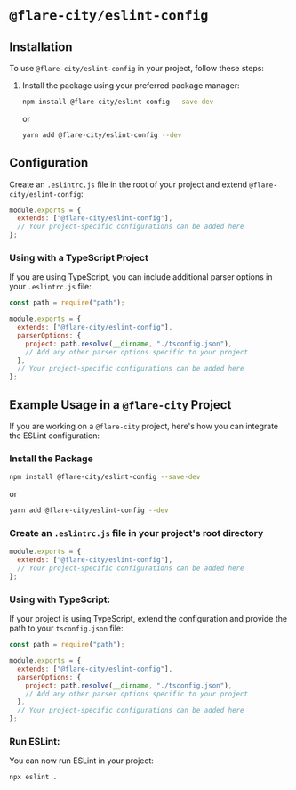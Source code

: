 
# `@flare-city/eslint-config`

## Installation

To use `@flare-city/eslint-config` in your project, follow these steps:

1. Install the package using your preferred package manager:

   ```bash
   npm install @flare-city/eslint-config --save-dev
   ```

   or

   ```bash
   yarn add @flare-city/eslint-config --dev
   ```

## Configuration

Create an `.eslintrc.js` file in the root of your project and extend `@flare-city/eslint-config`:

```javascript
module.exports = {
  extends: ["@flare-city/eslint-config"],
  // Your project-specific configurations can be added here
};
```

### Using with a TypeScript Project

If you are using TypeScript, you can include additional parser options in your `.eslintrc.js` file:

```javascript
const path = require("path");

module.exports = {
  extends: ["@flare-city/eslint-config"],
  parserOptions: {
    project: path.resolve(__dirname, "./tsconfig.json"),
    // Add any other parser options specific to your project
  },
  // Your project-specific configurations can be added here
};
```

## Example Usage in a `@flare-city` Project

If you are working on a `@flare-city` project, here's how you can integrate the ESLint configuration:

<Steps>

### Install the Package

```bash
npm install @flare-city/eslint-config --save-dev
```

or

```bash
yarn add @flare-city/eslint-config --dev
```

### Create an `.eslintrc.js` file in your project's root directory

```javascript
module.exports = {
  extends: ["@flare-city/eslint-config"],
  // Your project-specific configurations can be added here
};
```

### Using with TypeScript:

If your project is using TypeScript, extend the configuration and provide the path to your `tsconfig.json` file:

```javascript
const path = require("path");

module.exports = {
  extends: ["@flare-city/eslint-config"],
  parserOptions: {
    project: path.resolve(__dirname, "./tsconfig.json"),
    // Add any other parser options specific to your project
  },
  // Your project-specific configurations can be added here
};
```

### Run ESLint:

You can now run ESLint in your project:

```bash
npx eslint .
```

</Steps>
